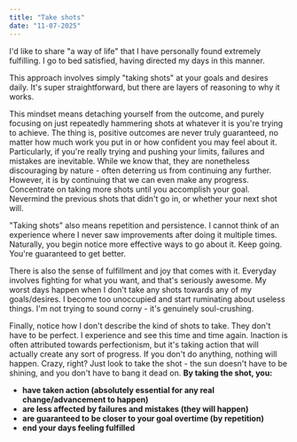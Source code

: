 ```yaml
---
title: "Take shots"
date: "11-07-2025"
---
```


<SpaceBetween>
I'd like to share "a way of life" that I have personally found extremely fulfilling. I go to bed satisfied, having directed my days in this manner.

This approach involves simply "taking shots" at your goals and desires daily. It's super straightforward, but there are layers of reasoning to why it works.

This mindset means detaching yourself from the outcome, and purely focusing on just repeatedly hammering shots at whatever it is you're trying to achieve. The thing is, positive outcomes are never truly guaranteed, no matter how much work you put in or how confident you may feel about it. Particularly, if you're really trying and pushing your limits, failures and mistakes are inevitable. While we know that, they are nonetheless discouraging by nature - often deterring us from continuing any further. However, it is by continuing that we can even make any progress. Concentrate on taking more shots until you accomplish your goal. Nevermind the previous shots that didn't go in, or whether your next shot will.

"Taking shots" also means repetition and persistence. I cannot think of an experience where I never saw improvements after doing it multiple times. Naturally, you begin notice more effective ways to go about it. Keep going. You're guaranteed to get better.

There is also the sense of fulfillment and joy that comes with it. Everyday involves fighting for what you want, and that's seriously awesome. My worst days happen when I don't take any shots towards any of my goals/desires. I become too unoccupied and start ruminating about useless things. I'm not trying to sound corny - it's genuinely soul-crushing.

Finally, notice how I don't describe the kind of shots to take. They don't have to be perfect. I experience and see this time and time again. Inaction is often attributed towards perfectionism, but it's taking action that will actually create any sort of progress. If you don't do anything, nothing will happen. Crazy, right? Just look to take the shot - the sun doesn't have to be shining, and you don't have to bang it dead on. **By taking the shot, you:**

- **have taken action (absolutely essential for any real change/advancement to happen)**
- **are less affected by failures and mistakes (they will happen)**
- **are guaranteed to be closer to your goal overtime (by repetition)**
- **end your days feeling fulfilled**

</SpaceBetween>
